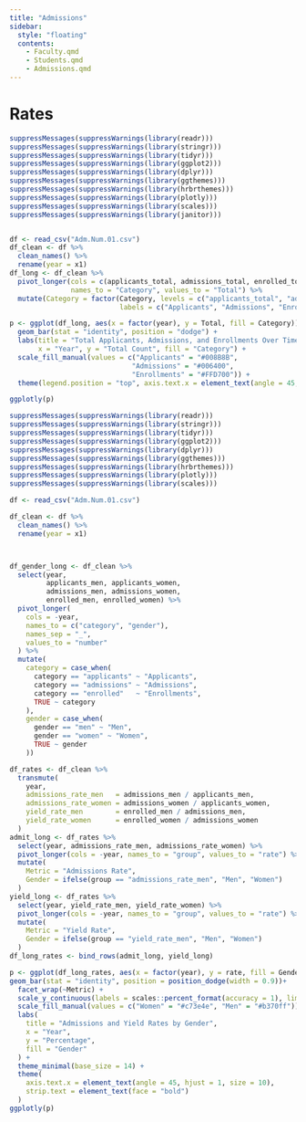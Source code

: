 ```yaml
---
title: "Admissions"
sidebar:
  style: "floating"
  contents:
    - Faculty.qmd
    - Students.qmd
    - Admissions.qmd
---
```


# Rates

```r
suppressMessages(suppressWarnings(library(readr)))
suppressMessages(suppressWarnings(library(stringr)))
suppressMessages(suppressWarnings(library(tidyr)))
suppressMessages(suppressWarnings(library(ggplot2)))
suppressMessages(suppressWarnings(library(dplyr)))
suppressMessages(suppressWarnings(library(ggthemes)))
suppressMessages(suppressWarnings(library(hrbrthemes)))
suppressMessages(suppressWarnings(library(plotly)))
suppressMessages(suppressWarnings(library(scales)))
suppressMessages(suppressWarnings(library(janitor)))


df <- read_csv("Adm.Num.01.csv")
df_clean <- df %>%
  clean_names() %>%
  rename(year = x1)
df_long <- df_clean %>%
  pivot_longer(cols = c(applicants_total, admissions_total, enrolled_total),
               names_to = "Category", values_to = "Total") %>%
  mutate(Category = factor(Category, levels = c("applicants_total", "admissions_total", "enrolled_total"),
                           labels = c("Applicants", "Admissions", "Enrollments")))

p <- ggplot(df_long, aes(x = factor(year), y = Total, fill = Category)) +
  geom_bar(stat = "identity", position = "dodge") +
  labs(title = "Total Applicants, Admissions, and Enrollments Over Time",
       x = "Year", y = "Total Count", fill = "Category") +
  scale_fill_manual(values = c("Applicants" = "#008B8B",
                              "Admissions" = "#006400",
                              "Enrollments" = "#FFD700")) + 
  theme(legend.position = "top", axis.text.x = element_text(angle = 45, hjust = 1))

ggplotly(p)


```

```r

suppressMessages(suppressWarnings(library(readr)))
suppressMessages(suppressWarnings(library(stringr)))
suppressMessages(suppressWarnings(library(tidyr)))
suppressMessages(suppressWarnings(library(ggplot2)))
suppressMessages(suppressWarnings(library(dplyr)))
suppressMessages(suppressWarnings(library(ggthemes)))
suppressMessages(suppressWarnings(library(hrbrthemes)))
suppressMessages(suppressWarnings(library(plotly)))
suppressMessages(suppressWarnings(library(scales)))

df <- read_csv("Adm.Num.01.csv")

df_clean <- df %>%
  clean_names() %>%
  rename(year = x1)



df_gender_long <- df_clean %>%
  select(year,
         applicants_men, applicants_women,
         admissions_men, admissions_women,
         enrolled_men, enrolled_women) %>%
  pivot_longer(
    cols = -year,
    names_to = c("category", "gender"),
    names_sep = "_",
    values_to = "number"
  ) %>%
  mutate(
    category = case_when(
      category == "applicants" ~ "Applicants",
      category == "admissions" ~ "Admissions",
      category == "enrolled"   ~ "Enrollments",
      TRUE ~ category
    ),
    gender = case_when(
      gender == "men" ~ "Men",
      gender == "women" ~ "Women",
      TRUE ~ gender
    ))

df_rates <- df_clean %>%
  transmute(
    year,
    admissions_rate_men   = admissions_men / applicants_men,
    admissions_rate_women = admissions_women / applicants_women,
    yield_rate_men        = enrolled_men / admissions_men,
    yield_rate_women      = enrolled_women / admissions_women
  )
admit_long <- df_rates %>%
  select(year, admissions_rate_men, admissions_rate_women) %>%
  pivot_longer(cols = -year, names_to = "group", values_to = "rate") %>%
  mutate(
    Metric = "Admissions Rate",
    Gender = ifelse(group == "admissions_rate_men", "Men", "Women")
  )
yield_long <- df_rates %>%
  select(year, yield_rate_men, yield_rate_women) %>%
  pivot_longer(cols = -year, names_to = "group", values_to = "rate") %>%
  mutate(
    Metric = "Yield Rate",
    Gender = ifelse(group == "yield_rate_men", "Men", "Women")
  )
df_long_rates <- bind_rows(admit_long, yield_long)

p <- ggplot(df_long_rates, aes(x = factor(year), y = rate, fill = Gender)) +
geom_bar(stat = "identity", position = position_dodge(width = 0.9))+
  facet_wrap(~Metric) +
  scale_y_continuous(labels = scales::percent_format(accuracy = 1), limits = c(0, 1)) +
  scale_fill_manual(values = c("Women" = "#c73e4e", "Men" = "#b370ff")) +
  labs(
    title = "Admissions and Yield Rates by Gender",
    x = "Year",
    y = "Percentage",
    fill = "Gender"
  ) +
  theme_minimal(base_size = 14) +
  theme(
    axis.text.x = element_text(angle = 45, hjust = 1, size = 10),
    strip.text = element_text(face = "bold")
  )
ggplotly(p)




```

